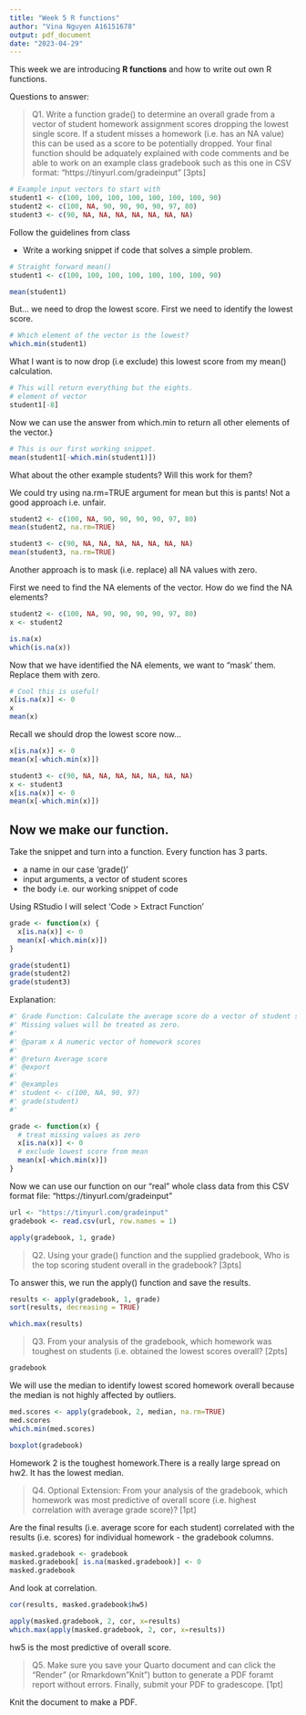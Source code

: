 ```yaml
---
title: "Week 5 R functions"
author: "Vina Nguyen A16151678"
output: pdf_document
date: "2023-04-29"
---
```


This week we are introducing **R functions** and how to write out own R functions.

Questions to answer:

> Q1. Write a function grade() to determine an overall grade from a vector of student homework assignment scores dropping the lowest single score. If a student misses a homework (i.e. has an NA value) this can be used as a score to be potentially dropped. Your final function should be adquately explained with code comments and be able to work on an example class gradebook such as this one in CSV format: “https://tinyurl.com/gradeinput” [3pts]

```r
# Example input vectors to start with
student1 <- c(100, 100, 100, 100, 100, 100, 100, 90)
student2 <- c(100, NA, 90, 90, 90, 90, 97, 80)
student3 <- c(90, NA, NA, NA, NA, NA, NA, NA)
```

Follow the guidelines from class

- Write a working snippet if code that solves a simple problem.

```r
# Straight forward mean()
student1 <- c(100, 100, 100, 100, 100, 100, 100, 90)

mean(student1)
```
But... we need to drop the lowest score. First we need to identify the lowest score. 

```r
# Which element of the vector is the lowest?
which.min(student1)
```
What I want is to now drop (i.e exclude) this lowest score from my mean() calculation.

```r
# This will return everything but the eights.
# element of vector
student1[-8]
```
Now we can use the answer from which.min to return all other elements of the vector.}

```r
# This is our first working snippet.
mean(student1[-which.min(student1)])
```
What about the other example students? Will this work for them?

We could try using na.rm=TRUE argument for mean but this is pants! Not a good approach i.e. unfair.
```r
student2 <- c(100, NA, 90, 90, 90, 90, 97, 80)
mean(student2, na.rm=TRUE)

student3 <- c(90, NA, NA, NA, NA, NA, NA, NA)
mean(student3, na.rm=TRUE)
```
Another approach is to mask (i.e. replace) all NA values with zero. 

First we need to find the NA elements of the vector.
How do we find the NA elements?
```r
student2 <- c(100, NA, 90, 90, 90, 90, 97, 80)
x <- student2

is.na(x)
which(is.na(x))
```
Now that we have identified the NA elements, we want to "mask' them. Replace them with zero.
```r
# Cool this is useful!
x[is.na(x)] <- 0
x
mean(x)
```

Recall we should drop the lowest score now...
```r
x[is.na(x)] <- 0
mean(x[-which.min(x)])
```
```r
student3 <- c(90, NA, NA, NA, NA, NA, NA, NA)
x <- student3 
x[is.na(x)] <- 0
mean(x[-which.min(x)])
```

## Now we make our function. 

Take the snippet and turn into a function.
Every function has 3 parts. 

- a name in our case 'grade()'
- input arguments, a vector of student scores
- the body i.e. our working snippet of code

Using RStudio I will select 'Code > Extract Function' 
```r
grade <- function(x) {
  x[is.na(x)] <- 0
  mean(x[-which.min(x)])
}
```

```r
grade(student1)
grade(student2)
grade(student3)
```
Explanation:
```r
#' Grade Function: Calculate the average score do a vector of student scores, dropping the lowest score.
#' Missing values will be treated as zero.
#'
#' @param x A numeric vector of homework scores
#'
#' @return Average score
#' @export
#'
#' @examples
#' student <- c(100, NA, 90, 97)
#' grade(student)
#' 

grade <- function(x) {
  # treat missing values as zero
  x[is.na(x)] <- 0
  # exclude lowest score from mean
  mean(x[-which.min(x)])
}
```

Now we can use our function on our "real" whole class data from this CSV format file: "https://tinyurl.com/gradeinput"

```r
url <- "https://tinyurl.com/gradeinput"
gradebook <- read.csv(url, row.names = 1)
```

```r
apply(gradebook, 1, grade)
```

> Q2. Using your grade() function and the supplied gradebook, Who is the top scoring student
overall in the gradebook? [3pts]

To answer this, we run the apply() function and save the results.

```r
results <- apply(gradebook, 1, grade)
sort(results, decreasing = TRUE)
```

```r
which.max(results)
```

> Q3. From your analysis of the gradebook, which homework was toughest on students (i.e. obtained
the lowest scores overall? [2pts]

```r
gradebook
```

We will use the median to identify lowest scored homework overall because the median is not highly affected by outliers.
```r
med.scores <- apply(gradebook, 2, median, na.rm=TRUE)
med.scores
which.min(med.scores)
```
```r
boxplot(gradebook)
```

Homework 2 is the toughest homework.There is a really large spread on hw2. It has the lowest median.

> Q4. Optional Extension: From your analysis of the gradebook, which homework was most
predictive of overall score (i.e. highest correlation with average grade score)? [1pt]

Are the final results (i.e. average score for each student) correlated with the results (i.e. scores) for individual homework - the gradebook columns.

```r
masked.gradebook <- gradebook
masked.gradebook[ is.na(masked.gradebook)] <- 0
masked.gradebook
```

And look at correlation.
```r
cor(results, masked.gradebook$hw5)
```

```r
apply(masked.gradebook, 2, cor, x=results)
which.max(apply(masked.gradebook, 2, cor, x=results))
```
hw5 is the most predictive of overall score.

> Q5. Make sure you save your Quarto document and can click the “Render” (or Rmarkdown”Knit”) button to generate a PDF foramt report without errors. Finally, submit your PDF
to gradescope. [1pt]

Knit the document to make a PDF.













